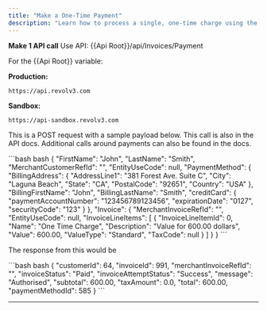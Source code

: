 ```yaml
---
title: "Make a One-Time Payment"
description: "Learn how to process a single, one-time charge using the Revolv3 API. This guide includes code examples and best practices."
---
```


**Make 1 API call** Use API: \{\{Api Root}}/api/Invoices/Payment

For the \{\{Api Root}} variable:

**Production:**

```
https://api.revolv3.com
```

**Sandbox:**

```
https://api-sandbox.revolv3.com
```

This is a POST request with a sample payload below. This call is also in the API docs. Additional calls around payments can also be found in the docs.

<CodeGroup>
  ```bash bash
  {
  	"FirstName": "John",
  	"LastName": "Smith",
  	"MerchantCustomerRefId": "",
  	"EntityUseCode": null,
  	"PaymentMethod": {
  		"BillingAddress": {
                      "AddressLine1": "381 Forest Ave. Suite C",
                      "City": "Laguna Beach",
                      "State": "CA",
                      "PostalCode": "92651",
                      "Country": "USA"
                  },
  		"BillingFirstName": "John",
  		"BillingLastName": "Smith",
          "creditCard": {
              "paymentAccountNumber": "123456789123456",
              "expirationDate": "0127",
              "securityCode": "123"
          }
  	},
  	"Invoice": {
  		"MerchantInvoiceRefId": "",
  		"EntityUseCode": null,
  		"InvoiceLineItems": [
  			{
  				"InvoiceLineItemId": 0,
  				"Name": "One Time Charge",
  				"Description": "Value for 600.00 dollars",
  				"Value": 600.00,
  				"ValueType": "Standard",
  				"TaxCode": null
  			}
  		]
  	}
  }
  ```
</CodeGroup>

The response from this would be

<CodeGroup>
  ```bash bash
  {
      "customerId": 64,
      "invoiceId": 991,
      "merchantInvoiceRefId": "",
      "invoiceStatus": "Paid",
      "invoiceAttemptStatus": "Success",
      "message": "Authorised",
      "subtotal": 600.00,
      "taxAmount": 0.0,
      "total": 600.00,
      "paymentMethodId": 585
  }
  ```
</CodeGroup>

***
